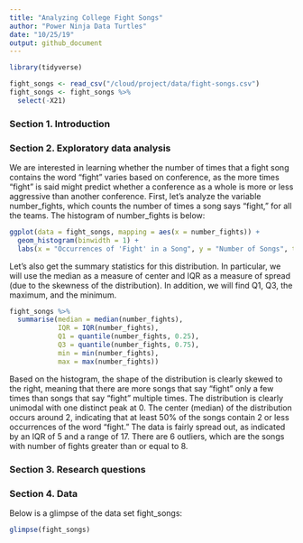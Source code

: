 ```yaml
---
title: "Analyzing College Fight Songs"
author: "Power Ninja Data Turtles"
date: "10/25/19"
output: github_document
---
```


```r
library(tidyverse)

fight_songs <- read_csv("/cloud/project/data/fight-songs.csv")
fight_songs <- fight_songs %>%
  select(-X21)
```

### Section 1. Introduction

### Section 2. Exploratory data analysis

We are interested in learning whether the number of times that a fight song contains the word "fight" varies based on conference, as the more times "fight" is said might predict whether a conference as a whole is more or less aggressive than another conference. First, let's analyze the variable number_fights, which counts the number of times a song says "fight," for all the teams. The histogram of number_fights is below:

```r
ggplot(data = fight_songs, mapping = aes(x = number_fights)) + 
  geom_histogram(binwidth = 1) + 
  labs(x = "Occurrences of 'Fight' in a Song", y = "Number of Songs", title = "Number of Occurrences of 'Fight'")
```

Let's also get the summary statistics for this distribution. In particular, we will use the median as a measure of center and IQR as a measure of spread (due to the skewness of the distribution). In addition, we will find Q1, Q3, the maximum, and the minimum.

```r
fight_songs %>%
  summarise(median = median(number_fights), 
            IQR = IQR(number_fights), 
            Q1 = quantile(number_fights, 0.25), 
            Q3 = quantile(number_fights, 0.75), 
            min = min(number_fights), 
            max = max(number_fights))
```
Based on the histogram, the shape of the distribution is clearly skewed to the right, meaning that there are more songs that say "fight" only a few times than songs that say "fight" multiple times. The distribution is clearly unimodal with one distinct peak at 0. The center (median) of the distribution occurs around 2, indicating that at least 50% of the songs contain 2 or less occurrences of the word "fight." The data is fairly spread out, as indicated by an IQR of 5 and a range of 17. There are 6 outliers, which are the songs with number of fights greater than or equal to 8.

### Section 3. Research questions

### Section 4. Data

Below is a glimpse of the data set fight_songs:

```r
glimpse(fight_songs)
```
